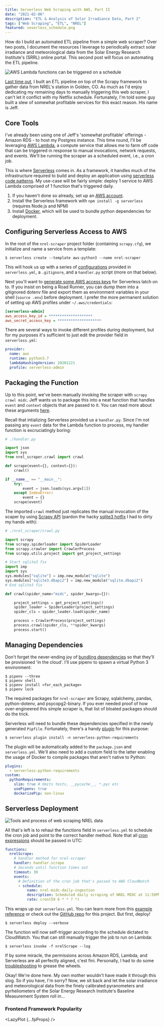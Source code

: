 ```yaml
---
title: Serverless Web Scraping with AWS, Part II
date: "2021-02-06"
description: "ETL & Analysis of Solar Irradiance Data, Part 2"
tags: ["Web Scraping", "ETL", "NREL"]
featured: severless_schedule.png
---
```


<p className="lead">
  How do I build an automated ETL pipeline from a simple web scraper? Over two posts, I
  document the resources I leverage to periodically extract solar irradiance and
  meteorological data from the Solar Energy Research Institute's (SRRL) online portal.
  This second post will focus on automating the ETL pipeline.
</p>

![AWS Lambda functions can be triggered on a schedule](./severless_schedule.png)

[Last time out](https://kim-sha.github.io/nrel/scraper/), I built an ETL pipeline
on top of the Scrapy framework to gather data from NREL's station in Golden, CO.
As much as I'd enjoy dedicating my remaining days to manually triggering this web
scraper, I can't let it conflict with my Netflix schedule. Fortunately, I'm told
some guy built a slew of somewhat profitable services for this exact reason.
His name is Jeff.

## Core Tools

I've already been using one of Jeff's 'somewhat profitable' offerings -
Amazon RDS - to host my Postgres instance. This time round, I'll be
leveraging [AWS Lambda](https://docs.aws.amazon.com/lambda/latest/dg/welcome.html),
a compute service that allows me to farm off code that can be triggered in response
to manual invocations, network requests, and events. We'll be running the scraper
as a scheduled event, i.e., a cron job.

This is where [Serverless](https://www.serverless.com/framework/docs/providers/aws/guide/intro/)
comes in. As a framework, it handles much of the infrastructure required to
build and deploy an application using
[serverless code patterns](https://www.serverless.com/blog/serverless-architecture-code-patterns).
My use-case will be fairly simple: deploy 1 service to AWS Lambda comprised of
1 function that's triggered daily.

1. If you haven't done so already, set up an
[AWS account](https://aws.amazon.com/free/?all-free-tier.sort-by=item.additionalFields.SortRank&all-free-tier.sort-order=asc).
2. Install the Serverless framework with `npm install -g serverless` (requires Node.js and NPM)
3. Install [Docker](https://www.docker.com/), which will be used to bundle
python dependencies for deployment.

## Configuring Serverless Access to AWS

In the root of the `nrel-scraper` project folder (containing `scrapy.cfg`), we
initialize and name a service from a template:
```shell
$ serverless create --template aws-python3 --name nrel-scraper
```
This will hook us up with a series of [configurations](https://www.serverless.com/framework/docs/providers/aws/guide/serverless.yml/)
provided in `serverless.yml`, a `.gitignore`, and a `handler.py` script (more on that below).

Next you'll want to [generate some AWS access keys](https://www.youtube.com/watch?v=KngM5bfpttA)
for Serverless latch on to. If you insist on being a Road Runner, you
can dump them into a gitignored dotenv file and export them as environment variables
in your shell (`source .env`) before deployment. I prefer the more permanent
solution of setting up AWS profiles under `~/.aws/credentials`:
```ini
[serverless-admin]
aws_access_key_id = ********************
aws_secret_access_key = ********************
```
There are several ways to invoke different profiles during deployment, but for
my purposes it's sufficient to just edit the provider field in `serverless.yml`:
```yaml
provider:
  name: aws
  runtime: python3.7
  lambdaHashingVersion: 20201221
  profile: serverless-admin
```

## Packaging the Function

Up to this point, we've been manually invoking the scraper with `scrapy crawl midc`.
Jeff wants us to package this into a neat function that handles `event` and
`context` objects that are passed to it. You can read more about these arguments
[here](https://docs.aws.amazon.com/lambda/latest/dg/python-handler.html).

Recall that intializing Serverless provided us a `handler.py`. Since I'm not
passing any `event` data for the Lambda function to process, my handler function
is excruciatingly boring:

```python
# ./handler.py

import json
import sys
from nrel_scraper.crawl import crawl

def scrape(event={}, context={}):
    crawl()

if __name__ == "__main__":
    try:
        event = json.loads(sys.argv[1])
    except IndexError:
        event = {}
    scrape(event)
```

The imported `crawl` method just replicates the manual invocation of the scaper
by using [Scrapy API](https://docs.scrapy.org/en/latest/topics/practices.html)
(pardon the hacky [sqlite3 hotfix](https://stackoverflow.com/questions/52291998/unable-to-get-results-from-scrapy-on-aws-lambda)
I had to dirty my hands with):

```python
# ./nrel_scraper/crawl.py

import scrapy
from scrapy.spiderloader import SpiderLoader
from scrapy.crawler import CrawlerProcess
from scrapy.utils.project import get_project_settings

# Start sqlite3 fix
import imp
import sys
sys.modules["sqlite"] = imp.new_module("sqlite")
sys.modules["sqlite3.dbapi2"] = imp.new_module("sqlite.dbapi2")
# End sqlite3 fix

def crawl(spider_name="midc", spider_kwargs={}):

    project_settings = get_project_settings()
    spider_loader = SpiderLoader(project_settings)
    spider_cls = spider_loader.load(spider_name)

    process = CrawlerProcess(project_settings)
    process.crawl(spider_cls, **spider_kwargs)
    process.start()
```

## Managing Dependencies

Don't forget the never-ending joy of [bundling dependencies](https://www.serverless.com/blog/serverless-python-packaging)
so that they'll be provisioned 'in the cloud'. I'll use pipenv to spawn a virtual
Python 3 environment:
```shell
$ pipenv --three
$ pipenv shell
$ pipenv install <for_each_package>
$ pipenv lock
```
The required packages for `nrel-scraper` are Scrapy, sqlalchemy, pandas,
python-dotenv, and psycopg2-binary. If you ever needed proof of
how over-engineered this simple scraper is, that list of bloated
packages should do the trick.

Serverless will need to bundle these dependencies specified in the newly
generated `Pipfile`. Fortunately, there's a handy [plugin](https://www.serverless.com/plugins/serverless-python-requirements)
for this purpose:
```shell
$ serverless plugin install -n serverless-python-requirements
```
The plugin will be automatically added to the `package.json` and `serverless.yml`.
We'll also need to add a custom field to the latter enabling the usage of Docker
to compile packages that aren't native to Python:
```yaml
plugins:
  - serverless-python-requirements
custom:
  pythonRequirements:
    slim: true # Omits tests, __pycache__, *.pyc etc
    usePipenv: true
    dockerizePip: non-linux
```

## Serverless Deployment

![Tools and process of web scraping NREL data](../nrel_scraper_banner.png)

All that's left is to rehaul the functions field in `serverless.yml` to schedule
the cron job and point to the correct handler method. Note that all
[cron expressions](https://docs.aws.amazon.com/AmazonCloudWatch/latest/events/ScheduledEvents.html#CronExpressions)
should be passed in UTC:
```yml
functions:
  nrelScrape:
    # handler method for nrel-scraper
    handler: handler.scrape
    # Seconds until function times out
    timeout: 30 
    events:
      # Definition of the cron job that's passed to AWS CloudWatch
      - schedule:
          name: nrel-midc-daily-ingestion
          description: Scheduled daily scraping of NREL MIDC at 11:59PM MST (UTC-7:00)
          rate: cron(59 6 * * ? *)
```
This wraps up our `serverless.yml`. You can learn more from this
[example reference](https://www.serverless.com/framework/docs/providers/aws/guide/serverless.yml/)
or check out the [GitHub repo](https://github.com/Kim-Sha/nrel-scraper) for this project.
But first, deploy!

```shell
$ serverless deploy --verbose
```
The function will now self-trigger according to the schedule dictated to
CloudWatch. You that can still manually trigger the job to run on Lambda:
```shell
$ serverless invoke -f nrelScrape --log
```
If by some miracle, the permissions across Amazon RDS, Lambda, and Serverless
are all perfectly aligned, c'est fini. Personally, I had to do some
[troubleshooting](https://aws.amazon.com/premiumsupport/knowledge-center/lambda-rds-connection-timeouts/)
to grease the wheels.

Okay! We're done here. My own mother wouldn't have made it through this slog.
So if you have, I'm sorry? Now, we sit back and let the solar irradiance and
meteorological data from the finely calibrated pyranometers
and pyrheliometers of the Solar Energy Research Institute's Baseline Measurement
System roll in...


### Frontend Framework Popularity

<LazyPlot {...fpProps} />